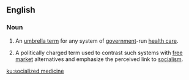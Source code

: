 ==English==
{{wikipedia}}

===Noun===
{{en-noun|-|head=[[socialized]] [[medicine]]}}
# An [[umbrella term]] for any system of [[government]]-run [[health care]].
# {{label|en|US|politics|idiomatic}} A politically charged term used to contrast such systems with [[free market]] alternatives and emphasize the perceived link to [[socialism]].

[[ku:socialized medicine]]